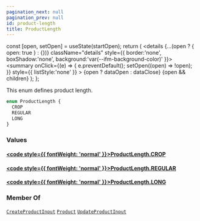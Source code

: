```yaml
---
pagination_next: null
pagination_prev: null
id: product-length
title: ProductLength
---
```









  const [open, setOpen] = useState(startOpen);
  return (
    <details {...(open ? { open: true } : {})} className="details" style={{ border:'none', boxShadow:'none', background:'var(--ifm-background-color)' }}>
      <summary
        onClick={(e) => {
          e.preventDefault();
          setOpen((open) => !open);
        }}
        style={{ listStyle:'none' }}
      >
      {open ? dataOpen : dataClose}
      </summary>
      {open && children}
    </details>
  );
};








This enum defines product length.


```graphql
enum ProductLength {
  CROP
  REGULAR
  LONG
}
```




### Values

#### [<code style={{ fontWeight: 'normal' }}>ProductLength.<b>CROP</b></code>](#)  
> 
> 
> 
> 

#### [<code style={{ fontWeight: 'normal' }}>ProductLength.<b>REGULAR</b></code>](#)  
> 
> 
> 
> 

#### [<code style={{ fontWeight: 'normal' }}>ProductLength.<b>LONG</b></code>](#)  
> 
> 
> 
> 





### Member Of

[`CreateProductInput`](/types/inputs/create-product-input)  <Badge class="badge badge--secondary" text="input"/><Bullet />[`Product`](/types/objects/product)  <Badge class="badge badge--secondary" text="object"/><Bullet />[`UpdateProductInput`](/types/inputs/update-product-input)  <Badge class="badge badge--secondary" text="input"/>

